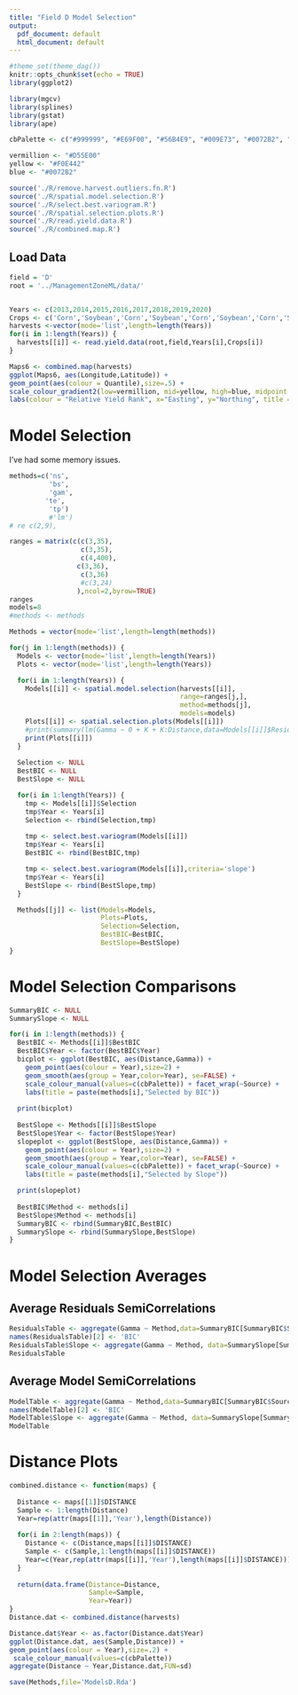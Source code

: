 ```yaml
---
title: "Field D Model Selection"
output:
  pdf_document: default
  html_document: default
---
```


```r
#theme_set(theme_dag())
knitr::opts_chunk$set(echo = TRUE)
library(ggplot2)

library(mgcv)
library(splines)
library(gstat)
library(ape)

cbPalette <- c("#999999", "#E69F00", "#56B4E9", "#009E73", "#0072B2", "#D55E00", "#F0E442","#CC79A7","#000000","#734f80", "#2b5a74", "#004f39", "#787221", "#003959", "#6aaf00", "#663cd3")

vermillion <- "#D55E00"
yellow <- "#F0E442"
blue <- "#0072B2"

source('./R/remove.harvest.outliers.fn.R')
source('./R/spatial.model.selection.R')
source('./R/select.best.variogram.R')
source('./R/spatial.selection.plots.R')
source('./R/read.yield.data.R')
source('./R/combined.map.R')
```


## Load Data

```r
field = 'D'
root = '../ManagementZoneML/data/'


Years <- c(2013,2014,2015,2016,2017,2018,2019,2020)
Crops <- c('Corn','Soybean','Corn','Soybean','Corn','Soybean','Corn','Soybean')
harvests <-vector(mode='list',length=length(Years))
for(i in 1:length(Years)) {
  harvests[[i]] <- read.yield.data(root,field,Years[i],Crops[i])
}
```


```r

Maps6 <- combined.map(harvests)
ggplot(Maps6, aes(Longitude,Latitude)) + 
geom_point(aes(colour = Quantile),size=.5) + 
scale_colour_gradient2(low=vermillion, mid=yellow, high=blue, midpoint = 0.5) +
labs(colour = "Relative Yield Rank", x="Easting", y="Northing", title = "Multiple Years") + facet_wrap(~ Map)
```


# Model Selection

I've had some memory issues.

```r
methods=c('ns',
          'bs',
          'gam',
         'te',
          'tp')
          #'lm')
# re c(2,9),

ranges = matrix(c(c(3,35),
                  c(3,35),
                  c(4,400),
                 c(3,36),
                  c(3,36)
                  #c(3,24)
                 ),ncol=2,byrow=TRUE)
ranges
models=8
#methods <- methods

Methods = vector(mode='list',length=length(methods))
```


```r
for(j in 1:length(methods)) {
  Models <- vector(mode='list',length=length(Years))
  Plots <- vector(mode='list',length=length(Years))

  for(i in 1:length(Years)) {
    Models[[i]] <- spatial.model.selection(harvests[[i]],
                                           range=ranges[j,],
                                           method=methods[j],
                                           models=models)
    Plots[[i]] <- spatial.selection.plots(Models[[i]])
    #print(summary(lm(Gamma ~ 0 + K + K:Distance,data=Models[[i]]$ResidualsData)))
    print(Plots[[i]])
  }
  
  Selection <- NULL
  BestBIC <- NULL
  BestSlope <- NULL

  for(i in 1:length(Years)) {
    tmp <- Models[[i]]$Selection
    tmp$Year <- Years[i]
    Selection <- rbind(Selection,tmp)
  
    tmp <- select.best.variogram(Models[[i]])
    tmp$Year <- Years[i]
    BestBIC <- rbind(BestBIC,tmp)

    tmp <- select.best.variogram(Models[[i]],criteria='slope')
    tmp$Year <- Years[i]
    BestSlope <- rbind(BestSlope,tmp)
  }

  Methods[[j]] <- list(Models=Models,
                       Plots=Plots,
                       Selection=Selection,
                       BestBIC=BestBIC,
                       BestSlope=BestSlope)
}

```

\pagebreak

# Model Selection Comparisons

```r
SummaryBIC <- NULL
SummarySlope <- NULL
```

```r
for(i in 1:length(methods)) {
  BestBIC <- Methods[[i]]$BestBIC
  BestBIC$Year <- factor(BestBIC$Year)
  bicplot <- ggplot(BestBIC, aes(Distance,Gamma)) + 
    geom_point(aes(colour = Year),size=2) + 
    geom_smooth(aes(group = Year,color=Year), se=FALSE) +
    scale_colour_manual(values=c(cbPalette)) + facet_wrap(~Source) +
    labs(title = paste(methods[i],"Selected by BIC"))
  
  print(bicplot) 
  
  BestSlope <- Methods[[i]]$BestSlope
  BestSlope$Year <- factor(BestSlope$Year)
  slopeplot <- ggplot(BestSlope, aes(Distance,Gamma)) + 
    geom_point(aes(colour = Year),size=2) + 
    geom_smooth(aes(group = Year,color=Year), se=FALSE) +
    scale_colour_manual(values=c(cbPalette)) + facet_wrap(~Source) +
    labs(title = paste(methods[i],"Selected by Slope"))

  print(slopeplot)
  
  BestBIC$Method <- methods[i]
  BestSlope$Method <- methods[i]
  SummaryBIC <- rbind(SummaryBIC,BestBIC)
  SummarySlope <- rbind(SummarySlope,BestSlope)
}
```

# Model Selection Averages

## Average Residuals SemiCorrelations
```r
ResidualsTable <- aggregate(Gamma ~ Method,data=SummaryBIC[SummaryBIC$Source=='Residuals',], mean)
names(ResidualsTable)[2] <- 'BIC'
ResidualsTable$Slope <- aggregate(Gamma ~ Method, data=SummarySlope[SummarySlope$Source=='Residuals',], mean)[,2]
ResidualsTable
```

## Average Model SemiCorrelations

```r
ModelTable <- aggregate(Gamma ~ Method,data=SummaryBIC[SummaryBIC$Source=='Model',], mean)
names(ModelTable)[2] <- 'BIC'
ModelTable$Slope <- aggregate(Gamma ~ Method, data=SummarySlope[SummarySlope$Source=='Model',], mean)[,2]
ModelTable
```


# Distance Plots

```r
combined.distance <- function(maps) {
  
  Distance <- maps[[1]]$DISTANCE
  Sample <- 1:length(Distance)
  Year=rep(attr(maps[[1]],'Year'),length(Distance))
  
  for(i in 2:length(maps)) {
    Distance <- c(Distance,maps[[i]]$DISTANCE)
    Sample <- c(Sample,1:length(maps[[i]]$DISTANCE))
    Year=c(Year,rep(attr(maps[[i]],'Year'),length(maps[[i]]$DISTANCE)))
  }
  
  return(data.frame(Distance=Distance,
                    Sample=Sample,
                    Year=Year))
}
Distance.dat <- combined.distance(harvests)
```

```r
Distance.dat$Year <- as.factor(Distance.dat$Year)
ggplot(Distance.dat, aes(Sample,Distance)) + 
geom_point(aes(colour = Year),size=.2) + 
 scale_colour_manual(values=c(cbPalette))
aggregate(Distance ~ Year,Distance.dat,FUN=sd)
```

```r
save(Methods,file='ModelsD.Rda')
```